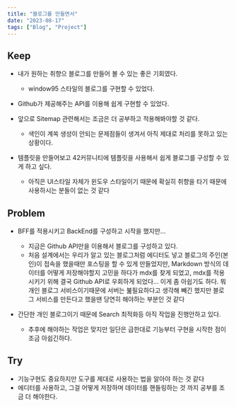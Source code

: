 ```yaml
---
title: "블로그를 만들면서"
date: "2023-08-17"
tags: ["Blog", "Project"]
---
```


## Keep

- 내가 원하는 취향으 블로그를 만들어 볼 수 있는 좋은 기회였다.

  - window95 스타일의 블로그를 구현할 수 있었다.

- Github가 제공해주는 API를 이용해 쉽게 구현할 수 있었다.

- 앞으로 Sitemap 관련해서는 조금은 더 공부하고 적용해봐야할 것 같다.

  - 색인이 계쏙 생성이 안되는 문제점들이 생겨서 아직 제대로 처리를 못하고 있는 상황이다.

- 템플릿을 만들어보고 42커뮤니티에 템플릿을 사용해서 쉽게 블로그를 구성할 수 있게 하고 싶다.
  - 아직은 UI스타일 자체가 윈도우 스타일이기 때문에 확실히 취향을 타기 때문에 사용하시는 분들이 없는 것 같다

## Problem

- BFF를 적용시키고 BackEnd를 구성하고 시작을 했지만...

  - 지금은 Github API만을 이용해서 블로그를 구성하고 있다.
  - 처음 설계에서는 우리가 알고 있는 블로그처럼 에디터도 넣고 블로그의 주인(본인)이 접속을 했을때만 포스팅을 할 수 있게 만들었지만, Markdown 방식의 데이터를 어떻게 저장해야할지 고민을 하다가 mdx를 찾게 되었고, mdx를 적용시키기 위해 결국 Github API로 우회하게 되었다... 이게 좀 아쉽기도 하다. 뭐 개인 블로그 서비스이기때문에 서버는 붎필요하다고 생각해 빼긴 했지만 블로그 서비스를 만든다고 했을땐 당연히 해야하는 부분인 것 같다

- 간단한 개인 블로그이기 때문에 Search 최적화등 아직 작업을 진행안하고 있다.
  - 추후에 해야하는 작업은 맞지만 일단은 급한대로 기능부터 구현을 시작한 점이 조금 아쉽긴하다.

## Try

- 기능구현도 중요하지만 도구를 제대로 사용하는 법을 알아야 하는 것 같다
- 에디터를 사용하고, 그걸 어떻게 저장하며 데이터를 핸들링하는 것 까지 공부를 조금 더 해야한다.

